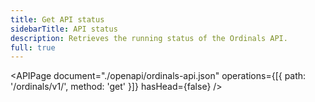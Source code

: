 ```yaml
---
title: Get API status
sidebarTitle: API status
description: Retrieves the running status of the Ordinals API.
full: true
---
```


<APIPage
  document="./openapi/ordinals-api.json"
  operations={[{ path: '/ordinals/v1/', method: 'get' }]}
  hasHead={false}
/>